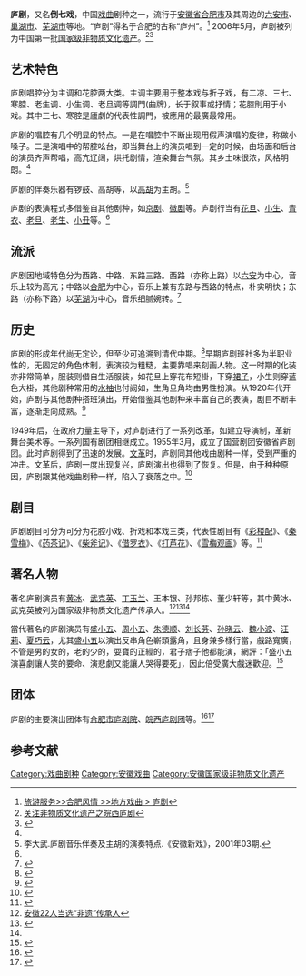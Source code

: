 {{中国非物质文化遗产 
|名称 = 庐剧
|子项 =[[东路庐剧|东路庐剧]]
|图片 = 
|申报地区或单位 =安徽省合肥市、六安市、和县
|序号 =201
|编号项目 =Ⅳ—57
|登录时间 =2006年
|备注 =  
|分类 = 传统戏剧
|省区市1 = 安徽
}}
'''庐剧'''，又名'''倒七戏'''，中国[[戏曲|戏曲]]剧种之一，流行于[[安徽省|安徽省]][[合肥市|合肥市]]及其周边的[[六安市|六安市]]、[[巢湖市|巢湖市]]、[[芜湖市|芜湖市]]等地。“庐剧”得名于合肥的古称“庐州”。<ref>[http://www.hefei.gov.cn/n1070/n304695/n433310/n1765531/1765663.html  旅游服务>>合肥风情 >>地方戏曲 > 庐剧 ]{{dead link|date=2018年2月 |bot=InternetArchiveBot |fix-attempted=yes }}</ref>
2006年5月，庐剧被列为中国第一批[[国家级非物质文化遗产|国家级非物质文化遗产]]。<ref>[http://www.luan.gov.cn/common/isearch_view.php?filename=08061909534998 关注非物质文化遗产之皖西庐剧 ]{{dead link|date=2018年2月 |bot=InternetArchiveBot |fix-attempted=yes }}</ref><ref>{{Cite web |url=http://news.sohu.com/20060608/n243632250.shtml |title=首批国家级非物质文化遗产名录公布 庐剧上榜 |accessdate=2010-04-25 |archive-date=2013-08-21 |archive-url=https://web.archive.org/web/20130821230244/http://news.sohu.com/20060608/n243632250.shtml |dead-url=no }}</ref>

== 艺术特色 ==

庐剧唱腔分为主调和花腔两大类。主调主要用于整本戏与折子戏，有二凉、三七、寒腔、老生调、小生调、老旦调等調門(曲牌)，长于叙事或抒情；花腔則用于小戏。其中三七、寒腔是廬劇的代表性調門，被應用的最廣最常用。

庐剧的唱腔有几个明显的特点。一是在唱腔中不断出现用假声演唱的旋律，称做小嗓子。二是演唱中的帮腔吆台，即当舞台上的演员唱到一定的时候，由场面和后台的演员齐声帮唱，高亢辽阔，烘托剧情，渲染舞台气氛。其乡土味很浓，风格明朗。<ref name="godpp"></ref>

庐剧的伴奏乐器有锣鼓、高胡等，以[[高胡|高胡]]为主胡。<ref>李大武.庐剧音乐伴奏及主胡的演奏特点.《安徽新戏》，2001年03期.</ref>

庐剧的表演程式多借鉴自其他剧种，如[[京剧|京剧]]、[[徽剧|徽剧]]等。庐剧行当有[[花旦|花旦]]、[[小生|小生]]、[[青衣_(戏剧)|青衣]]、[[老旦|老旦]]、[[老生|老生]]、[[小丑|小丑]]等。<ref name="godpp"></ref>

== 流派 ==
庐剧因地域特色分为西路、中路、东路三路。西路（亦称上路）以[[六安|六安]]为中心，音乐上较为高亢；中路以[[合肥|合肥]]为中心，音乐上兼有东路与西路的特点，朴实明快；东路（亦称下路）以[[芜湖|芜湖]]为中心，音乐细腻婉转。<ref>{{Cite web |url=http://www.china.com.cn/culture/zhuanti/whycml/2007-06/06/content_8353137.htm |title=国家级非物质文化遗产名录-庐剧 |accessdate=2010-04-25 |archive-date=2015-06-07 |archive-url=https://web.archive.org/web/20150607144801/http://www.china.com.cn/culture/zhuanti/whycml/2007-06/06/content_8353137.htm |dead-url=no }}</ref>

== 历史 ==
庐剧的形成年代尚无定论，但至少可追溯到清代中期。<ref name="sina">{{Cite web |url=http://news.sina.com.cn/o/2006-03-31/09568578457s.shtml |title=庐剧走过两百年衰荣时光 |accessdate=2010-04-25 |archive-date=2016-03-04 |archive-url=https://web.archive.org/web/20160304115821/http://news.sina.com.cn/o/2006-03-31/09568578457s.shtml |dead-url=no }}</ref>早期庐剧班社多为半职业性的，无固定的角色体制，表演较为粗糙，主要靠唱来刻画人物。这一时期的化装亦非常简单，服装则借自生活服装，如花旦上穿花布短褂，下穿[[裙子|裙子]]，小生则穿蓝色大褂，其他剧种常用的[[水袖|水袖]]也付阙如，生角旦角均由男性扮演。从1920年代开始，庐剧与其他剧种搭班演出，开始借鉴其他剧种来丰富自己的表演，剧目不断丰富，逐渐走向成熟。<ref name="godpp">{{Cite web |url=http://www.godpp.gov.cn/wmzh/2007-08/13/content_11076630.htm |title=第一批非遗目录——庐剧 |accessdate=2010-04-25 |archive-date=2010-02-22 |archive-url=https://web.archive.org/web/20100222093503/http://www.godpp.gov.cn/wmzh/2007-08/13/content_11076630.htm |dead-url=no }}</ref>

1949年后，在政府力量主导下，对庐剧进行了一系列改革，如建立导演制，革新舞台美术等。一系列国有剧团相继成立。1955年3月，成立了国营剧团安徽省庐剧团。此时庐剧得到了迅速的发展。[[文革|文革]]时，庐剧同其他戏曲剧种一样，受到严重的冲击。文革后，庐剧一度出现复兴，庐剧演出也得到了恢复。但是，由于种种原因，庐剧跟其他戏曲剧种一样，陷入了衰落之中。<ref>{{Cite web |url=http://travel.anhuinews.com/system/2007/07/30/001807597_01.shtml |title=庐剧：二百多年几度衰荣 |access-date=2010-04-25 |archive-date=2021-05-17 |archive-url=https://web.archive.org/web/20210517092909/http://travel.anhuinews.com/system/2007/07/30/001807597_01.shtml |dead-url=yes }}</ref>

== 剧目 ==
庐剧剧目可分为可分为花腔小戏、折戏和本戏三类，代表性剧目有《[[彩楼配|彩楼配]]》、《[[秦雪梅|秦雪梅]]》、《[[药茶记|药茶记]]》、《[[柴斧记|柴斧记]]》、《[[借罗衣|借罗衣]]》、《[[打芦花|打芦花]]》、《[[雪梅观画|雪梅观画]]》等。<ref>{{Cite web |url=http://www.newta.com.cn/public.xp?doAction=view&id=10210&siteid=0001&menuid=0005 |title=安徽名戏——庐剧 |access-date=2010-04-25 |archive-date=2015-06-07 |archive-url=https://web.archive.org/web/20150607062454/http://www.newta.com.cn/public.xp?doAction=view&id=10210&siteid=0001&menuid=0005 |dead-url=no }}</ref>

== 著名人物 ==
著名庐剧演员有[[黄冰|黄冰]]、[[武克英|武克英]]、[[丁玉兰|丁玉兰]]、王本银、孙邦栋、董少轩等，其中黄冰、武克英被列为国家级非物质文化遗产传承人。<ref>[http://news.qq.com/a/20080306/002078.htm 安徽22人当选“非遗”传承人]</ref><ref>{{Cite web |url=http://www.ah.xinhuanet.com/zhuanti/2007-09/05/content_11065237.htm |title=庐剧玉兰花 |access-date=2010-04-25 |archive-date=2007-09-10 |archive-url=https://web.archive.org/web/20070910162149/http://ah.xinhuanet.com/zhuanti/2007-09/05/content_11065237.htm |dead-url=no }}</ref><ref name="godpp"></ref>

當代著名的庐剧演员有[[盛小五|盛小五]]、[[周小五|周小五]]、[[朱德顺|朱德顺]]、[[刘长芬|刘长芬]]、[[孙晓云|孙晓云]]、[[魏小波|魏小波]]、[[汪莉|汪莉]]、[[夏巧云|夏巧云]]，尤其[[盛小五|盛小五]]以演出反串角色嶄頭露角，且身兼多樣行當，戲路寬廣，不管是男的女的，老的少的，耍寶的正經的，君子痞子他都能演，網評：「盛小五演喜劇讓人笑的要命、演悲劇又能讓人哭得要死」，因此倍受廣大戲迷歡迎。<ref>{{Cite web |url=http://www.anhuixiqu.com/2011/hmxyy_0708/662.html |title=戏曲名家 盛小五 |access-date=2016-04-05 |archive-url=https://web.archive.org/web/20170111083121/http://www.anhuixiqu.com/2011/hmxyy_0708/662.html |archive-date=2017-01-11 |dead-url=yes }}</ref>

== 团体 ==
庐剧的主要演出团体有[[合肥市庐剧院|合肥市庐剧院]]、[[皖西庐剧团|皖西庐剧团]]等。<ref>{{Cite web |url=http://www.hefei.gov.cn/n1105/n32756/n175331/n175808/n176193/1359211.html |title=合肥市庐剧院 |accessdate=2010-04-25 |archive-date=2012-08-02 |archive-url=https://archive.today/20120802114101/http://www.hefei.gov.cn/n1105/n32756/n175331/n175808/n176193/1359211.html |dead-url=yes }}</ref><ref>{{Cite web |url=http://www.ah.xinhuanet.com/xinwen/2003-06/20/content_626691.htm |title=“西路庐剧”大旗不倒 |access-date=2010-04-25 |archive-date=2005-03-10 |archive-url=https://web.archive.org/web/20050310172210/http://www.ah.xinhuanet.com/xinwen/2003-06/20/content_626691.htm |dead-url=no }}</ref>

== 参考文献 ==
{{reflist|2}}{{中国各地戏剧}}{{Anhui topics}}

[[Category:戏曲剧种|Category:戏曲剧种]]
[[Category:安徽戏曲|Category:安徽戏曲]]
[[Category:安徽国家级非物质文化遗产|Category:安徽国家级非物质文化遗产]]